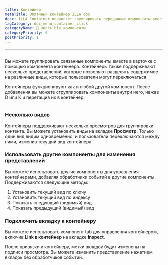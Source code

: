 ```yaml
---
title: Контейнер
metaTitle: Облачный контейнер ILLA doc
desc: ILLA Container позволяет группировать переданные компоненты вместе в карточку
tagCategory: doc_menu_container_click
categoryName: 🧬 <unk> ble компоненты
categoryPriority: 6
postPriority: 1
---
```


* * *

## <Heading hidden>Контейнер</Heading>

Вы можете группировать связанные компоненты вместе в карточке с помощью компонента контейнера. Контейнеры также поддерживают несколько представлений, которые позволяют разделять содержимое на различные виды, которые пользователи могут переключаться.

Контейнеры функционируют как и любой другой компонент. После добавления вы можете сгруппировать компоненты внутри него, нажав D или K и перетащив их в контейнер.

<img
  src='https://cdn.illacloud.com/official-website/img/docs/assemble/container.png'
  alt=""
/>

### Несколько видов

Контейнеры поддерживают несколько просмотров для группировки контента. Вы можете установить виды на вкладке **Просмотр**. Только один вид видим одновременно, и пользователи переключаются между ними, изменив текущий вид контейнера.

### Использовать другие компоненты для изменения представлений

Вы можете использовать другие компоненты для управления контейнерами, добавляя обработчики событий в другие компоненты. Поддерживаются следующие методы:

1.  Установить текущий вид по ключу
2.  Установить текущий вид по индексу
3.  Показать следующий (видимый) вид
4.  Показать предыдущий (видимый) вид

### Подключить вкладку к контейнеру

Вы можете использовать компонент tab для управления контейнером, включив **Link в контейнер** на вкладке **Inspect**.

После привязки к контейнеру, метки вкладок будут изменены на подписи просмотра. Вы можете изменить представление нажатием вкладок без обработчиков событий. 
